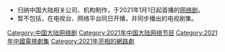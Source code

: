 {{cat year nav
| year = 2021
| cat = 中国网络剧
| sortkey = 中国网络剧
| article = 网络剧
| in = 
}}
*归纳中国大陆相关公司、机构制作，于2021年1月1日起首播的[[网络剧|网络剧]]。
*暂不包括，在电视台、网络平台同日开播，并同步播出的电视剧集。

[[Category:中国大陆网络剧|Category:中国大陆网络剧]]
[[Category:2021年中国大陆网络节目|Category:2021年中国大陆网络节目]]
[[Category:2021年中國電視劇集|Category:2021年中國電視劇集]]
[[Category:2021年亮相的網路劇|Category:2021年亮相的網路劇]]